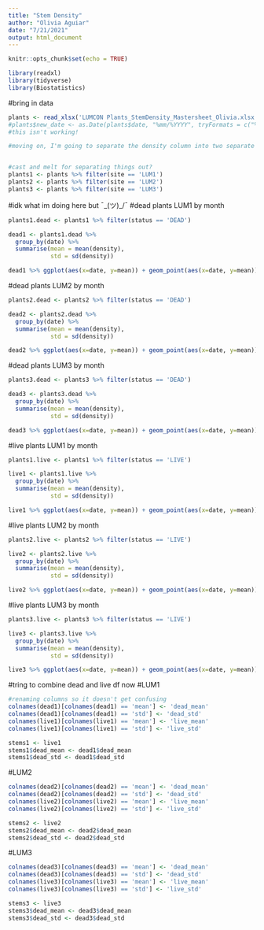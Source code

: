 ```yaml
---
title: "Stem Density"
author: "Olivia Aguiar"
date: "7/21/2021"
output: html_document
---
```


```r
knitr::opts_chunk$set(echo = TRUE)
```

```r
library(readxl)
library(tidyverse)
library(Biostatistics)
```

#bring in data
```r
plants <- read_xlsx('LUMCON Plants_StemDensity_Mastersheet_Olivia.xlsx')
#plants$new_date <- as.Date(plants$date, "%mm/%YYYY", tryFormats = c("%m/%Y"), optional = TRUE)
#this isn't working!

#moving on, I'm going to separate the density column into two separate columns to make things easier


#cast and melt for separating things out?
plants1 <- plants %>% filter(site == 'LUM1')
plants2 <- plants %>% filter(site == 'LUM2')
plants3 <- plants %>% filter(site == 'LUM3')
```

#idk what im doing here but ¯\_(ツ)_/¯
#dead plants LUM1 by month
```r
plants1.dead <- plants1 %>% filter(status == 'DEAD')

dead1 <- plants1.dead %>% 
  group_by(date) %>% 
  summarise(mean = mean(density),
            std = sd(density))

dead1 %>% ggplot(aes(x=date, y=mean)) + geom_point(aes(x=date, y=mean)) + geom_errorbar(aes(ymin = mean-std, ymax = mean+std)) + xlab('Date') + ylab('Stem Density') + ggtitle('LUM1 Dead Stem Density') + theme(axis.text.x = element_text(size = 7, angle = 45), axis.ticks = element_blank()) + scale_x_discrete(limits = c('01/2017', '02/2017', '03/2017', '04/2017', '05/2017', '06/2017', '07/2017', '08/2017', '09/2017', '10/2017', '11/2017', '12/2017', '01/2018', '02/2018', '03/2018', '04/2018', '05/2018', '06/2018', '07/2018', '08/2018', '09/2018', '10/2018', '11/2018', '12/2018', '01/2019', '02/2019', '03/2019', '04/2019', '05/2019', '06/2019', '07/2019', '08/2019', '09/2019', '10/2019', '11/2019', '12/2019', '01/2020', '02/2020', '03/2020', '04/2020', '05/2020', '06/2020', '07/2020', '08/2020', '09/2020', '10/2020', '11/2020', '12/2020', '01/2021', '02/2021', '03/2021', '04/2021'))
```

#dead plants LUM2 by month
```r
plants2.dead <- plants2 %>% filter(status == 'DEAD')

dead2 <- plants2.dead %>% 
  group_by(date) %>% 
  summarise(mean = mean(density),
            std = sd(density))

dead2 %>% ggplot(aes(x=date, y=mean)) + geom_point(aes(x=date, y=mean)) + geom_errorbar(aes(ymin = mean-std, ymax = mean+std)) + xlab('Date') + ylab('Stem Density') + ggtitle('LUM2 Dead Stem Density') + theme(axis.text.x = element_text(size = 7, angle = 45), axis.ticks = element_blank()) + scale_x_discrete(limits = c('01/2017', '02/2017', '03/2017', '04/2017', '05/2017', '06/2017', '07/2017', '08/2017', '09/2017', '10/2017', '11/2017', '12/2017', '01/2018', '02/2018', '03/2018', '04/2018', '05/2018', '06/2018', '07/2018', '08/2018', '09/2018', '10/2018', '11/2018', '12/2018', '01/2019', '02/2019', '03/2019', '04/2019', '05/2019', '06/2019', '07/2019', '08/2019', '09/2019', '10/2019', '11/2019', '12/2019', '01/2020', '02/2020', '03/2020', '04/2020', '05/2020', '06/2020', '07/2020', '08/2020', '09/2020', '10/2020', '11/2020', '12/2020', '01/2021', '02/2021', '03/2021', '04/2021'))
```

#dead plants LUM3 by month
```r
plants3.dead <- plants3 %>% filter(status == 'DEAD')

dead3 <- plants3.dead %>% 
  group_by(date) %>% 
  summarise(mean = mean(density),
            std = sd(density))

dead3 %>% ggplot(aes(x=date, y=mean)) + geom_point(aes(x=date, y=mean)) + geom_errorbar(aes(ymin = mean-std, ymax = mean+std)) + xlab('Date') + ylab('Stem Density') + ggtitle('LUM3 Dead Stem Density') + theme(axis.text.x = element_text(size = 7, angle = 45), axis.ticks = element_blank()) + scale_x_discrete(limits = c('01/2017', '02/2017', '03/2017', '04/2017', '05/2017', '06/2017', '07/2017', '08/2017', '09/2017', '10/2017', '11/2017', '12/2017', '01/2018', '02/2018', '03/2018', '04/2018', '05/2018', '06/2018', '07/2018', '08/2018', '09/2018', '10/2018', '11/2018', '12/2018', '01/2019', '02/2019', '03/2019', '04/2019', '05/2019', '06/2019', '07/2019', '08/2019', '09/2019', '10/2019', '11/2019', '12/2019', '01/2020', '02/2020', '03/2020', '04/2020', '05/2020', '06/2020', '07/2020', '08/2020', '09/2020', '10/2020', '11/2020', '12/2020', '01/2021', '02/2021', '03/2021', '04/2021'))
```

#live plants LUM1 by month
```r
plants1.live <- plants1 %>% filter(status == 'LIVE')

live1 <- plants1.live %>% 
  group_by(date) %>% 
  summarise(mean = mean(density),
            std = sd(density))

live1 %>% ggplot(aes(x=date, y=mean)) + geom_point(aes(x=date, y=mean)) + geom_errorbar(aes(ymin = mean-std, ymax = mean+std)) + xlab('Date') + ylab('Stem Density') + ggtitle('LUM1 Live Stem Density') + theme(axis.text.x = element_text(size = 7, angle = 45), axis.ticks = element_blank()) + scale_x_discrete(limits = c('01/2017', '02/2017', '03/2017', '04/2017', '05/2017', '06/2017', '07/2017', '08/2017', '09/2017', '10/2017', '11/2017', '12/2017', '01/2018', '02/2018', '03/2018', '04/2018', '05/2018', '06/2018', '07/2018', '08/2018', '09/2018', '10/2018', '11/2018', '12/2018', '01/2019', '02/2019', '03/2019', '04/2019', '05/2019', '06/2019', '07/2019', '08/2019', '09/2019', '10/2019', '11/2019', '12/2019', '01/2020', '02/2020', '03/2020', '04/2020', '05/2020', '06/2020', '07/2020', '08/2020', '09/2020', '10/2020', '11/2020', '12/2020', '01/2021', '02/2021', '03/2021', '04/2021'))
```

#live plants LUM2 by month
```r
plants2.live <- plants2 %>% filter(status == 'LIVE')

live2 <- plants2.live %>% 
  group_by(date) %>% 
  summarise(mean = mean(density),
            std = sd(density))

live2 %>% ggplot(aes(x=date, y=mean)) + geom_point(aes(x=date, y=mean)) + geom_errorbar(aes(ymin = mean-std, ymax = mean+std)) + xlab('Date') + ylab('Stem Density') + ggtitle('LUM2 Live Stem Density') + theme(axis.text.x = element_text(size = 7, angle = 45), axis.ticks = element_blank()) + scale_x_discrete(limits = c('01/2017', '02/2017', '03/2017', '04/2017', '05/2017', '06/2017', '07/2017', '08/2017', '09/2017', '10/2017', '11/2017', '12/2017', '01/2018', '02/2018', '03/2018', '04/2018', '05/2018', '06/2018', '07/2018', '08/2018', '09/2018', '10/2018', '11/2018', '12/2018', '01/2019', '02/2019', '03/2019', '04/2019', '05/2019', '06/2019', '07/2019', '08/2019', '09/2019', '10/2019', '11/2019', '12/2019', '01/2020', '02/2020', '03/2020', '04/2020', '05/2020', '06/2020', '07/2020', '08/2020', '09/2020', '10/2020', '11/2020', '12/2020', '01/2021', '02/2021', '03/2021', '04/2021'))
```

#live plants LUM3 by month
```r
plants3.live <- plants3 %>% filter(status == 'LIVE')

live3 <- plants3.live %>% 
  group_by(date) %>% 
  summarise(mean = mean(density),
            std = sd(density))

live3 %>% ggplot(aes(x=date, y=mean)) + geom_point(aes(x=date, y=mean)) + geom_errorbar(aes(ymin = mean-std, ymax = mean+std)) + xlab('Date') + ylab('Stem Density') + ggtitle('LUM3 Live Stem Density') + theme(axis.text.x = element_text(size = 7, angle = 45), axis.ticks = element_blank()) + scale_x_discrete(limits = c('01/2017', '02/2017', '03/2017', '04/2017', '05/2017', '06/2017', '07/2017', '08/2017', '09/2017', '10/2017', '11/2017', '12/2017', '01/2018', '02/2018', '03/2018', '04/2018', '05/2018', '06/2018', '07/2018', '08/2018', '09/2018', '10/2018', '11/2018', '12/2018', '01/2019', '02/2019', '03/2019', '04/2019', '05/2019', '06/2019', '07/2019', '08/2019', '09/2019', '10/2019', '11/2019', '12/2019', '01/2020', '02/2020', '03/2020', '04/2020', '05/2020', '06/2020', '07/2020', '08/2020', '09/2020', '10/2020', '11/2020', '12/2020', '01/2021', '02/2021', '03/2021', '04/2021'))
```

#tring to combine dead and live df now
#LUM1
```r
#renaming columns so it doesn't get confusing
colnames(dead1)[colnames(dead1) == 'mean'] <- 'dead_mean'
colnames(dead1)[colnames(dead1) == 'std'] <- 'dead_std'
colnames(live1)[colnames(live1) == 'mean'] <- 'live_mean'
colnames(live1)[colnames(live1) == 'std'] <- 'live_std'

stems1 <- live1
stems1$dead_mean <- dead1$dead_mean
stems1$dead_std <- dead1$dead_std
```

#LUM2
```r
colnames(dead2)[colnames(dead2) == 'mean'] <- 'dead_mean'
colnames(dead2)[colnames(dead2) == 'std'] <- 'dead_std'
colnames(live2)[colnames(live2) == 'mean'] <- 'live_mean'
colnames(live2)[colnames(live2) == 'std'] <- 'live_std'

stems2 <- live2
stems2$dead_mean <- dead2$dead_mean
stems2$dead_std <- dead2$dead_std
```

#LUM3
```r
colnames(dead3)[colnames(dead3) == 'mean'] <- 'dead_mean'
colnames(dead3)[colnames(dead3) == 'std'] <- 'dead_std'
colnames(live3)[colnames(live3) == 'mean'] <- 'live_mean'
colnames(live3)[colnames(live3) == 'std'] <- 'live_std'

stems3 <- live3
stems3$dead_mean <- dead3$dead_mean
stems3$dead_std <- dead3$dead_std
```

